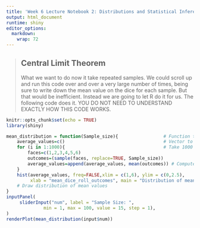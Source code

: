 ```yaml
---
title: 'Week 6 Lecture Notebook 2: Distributions and Statistical Inference'
output: html_document
runtime: shiny
editor_options: 
  markdown: 
    wrap: 72
---
```

> 
## Central Limit Theorem 
What we want to do now it take repeated samples. We could scroll up and run this code over and over a very large number of times, being sure to write down the mean value on the dice for each sample. But that would be inefficient. Instead we are going to let R do it for us. The following code does it. YOU DO NOT NEED TO UNDERSTAND EXACTLY HOW THIS CODE WORKS.


```r
knitr::opts_chunk$set(echo = TRUE)
library(shiny)
```


```r
mean_distribution = function(Sample_size){                 # Function to record mean values of samples                
    average_values=c()                                     # Vector to hold averagae values
    for (i in 1:1000){                                     # Take 1000 samples                                     
        faces=c(1,2,3,4,5,6)
        outcomes=(sample(faces, replace=TRUE, Sample_size))
        average_values=append(average_values, mean(outcomes)) # Compute average value for sample i
    }
    hist(average_values, freq=FALSE,xlim = c(1,6), ylim = c(0,2.5),
         xlab = "mean_dice_roll_outcomes", main = "Distribution of mean dice roll number") 
    # Draw distribution of mean values
}
inputPanel(
     sliderInput("num", label = "Sample Size: ",
              min = 1, max = 100, value = 15, step = 1),
)
renderPlot(mean_distribution(input$num))
```


